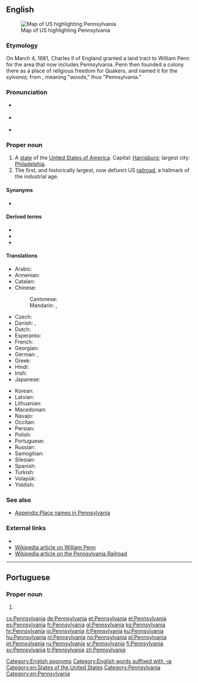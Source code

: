 {{also|Pennsylvânia}}
==English==
[[Image:Map of USA highlighting Pennsylvania.png|thumb|right|Map of US highlighting Pennsylvania]]

===Etymology===
On March 4, 1681, Charles II of England granted a land tract to William Penn for the area that now includes Pennsylvania. Penn then founded a colony there as a place of religious freedom for Quakers, and named it for the {{etyl|la|en}} ''sylvania,'' from {{m|la|silvanus}}, meaning "woods," thus "Pennsylvania."

===Pronunciation===
* {{a|UK}} {{IPA|/ˌpɛnsɪlˈveɪnɪə/|lang=en}}
* {{a|US}} {{IPA|/ˌpɛnsəlˈveɪnjə/|[ˌpʰɛnsɪ̈lˈveɪ̯njə]|[ˌpʰɛnsl̩ˈveɪ̯njə]|lang=en}}
* {{audio|en-us-Pennsylvania.ogg|Audio (US)|lang=en}}
*: {{rhymes|eɪniə|lang=en}}

===Proper noun===
{{en-proper noun}}

# A [[state]] of the [[United States of America]]. Capital: [[Harrisburg]]; largest city: [[Philadelphia]].
# The first, and historically largest, now defunct US [[railroad]], a hallmark of the industrial age.

====Synonyms====
* {{sense|US state}} {{l|en|PA}}

====Derived terms====
* {{l|en|PA}}
* {{l|en|Penn Station}}
* {{l|en|Pennsylvanian}}

====Translations====
{{trans-top|US state}}
* Arabic: {{t|ar|بِنْسِيلْفَانِيَا|f|tr=binsilfāniyā}}
* Armenian: {{t|hy|Փենսիլվանիա|sc=Armn}}
* Catalan: {{t|ca|Pennsilvània|f}}
* Chinese:
*: Cantonese: {{t|yue|賓州|sc=Hani}}
*: Mandarin: {{t+|cmn|賓夕法尼亞|sc=Hani}}, {{t+|cmn|宾夕法尼亚|tr=Bīnxīfǎníyà|sc=Hani}}
* Czech: {{t+|cs|Pensylvánie|f}}
* Danish: {{t|da|Pennsylvania}}, {{t|da|Pennsylvanien}}
* Dutch: {{qualifier|archaic}} {{t+|nl|Pennsylvanië|f}}
* Esperanto: {{t|eo|Pensilvanio}}
* French: {{t+|fr|Pennsylvanie}}
* Georgian: {{t|ka|პენსილვანია|sc=Geor}}
* German: {{t|de|Pennsylvanien}}, {{t+|de|Pennsylvania}}
* Greek: {{t+|el|Πενσυλβάνια|f}}
* Hindi: {{t|hi|पेन्सिलवेनिया|tr=pēnsilvēniyā}}
* Irish: {{t|ga|an Pheinnsiolváin|m-p|f}}
* Japanese: {{t|ja|ペンシルベニア|tr=Penshirubenia}}
{{trans-mid}}
* Korean: {{t|ko|펜실베이니아|tr=Pensilbeinia|sc=Hang}}
* Latvian: {{t|lv|Pensilvānija|f}}
* Lithuanian: {{t|lt|Pensilvanija|f}}
* Macedonian: {{t|mk|Пенсилванија|f|tr=Pensilvánija}}
* Navajo: {{t|nv|Pénsówéíniyah hahoodzo}}
* Occitan: {{t+|oc|Pensilvània|f}}
* Persian: {{t+|fa|پنسیلوانیا}}
* Polish: {{t+|pl|Pensylwania|f}}
* Portuguese: {{t+|pt|Pensilvânia|f}}
* Russian: {{t|ru|Пенсильва́ния|f}}
* Samogitian: {{t|sgs|Pensėlvanėjė}}
* Silesian: {{t|szl|Pynsylwańijo}}
* Spanish: {{t+|es|Pensilvania|f}}
* Turkish: {{t+|tr|Pennsylvania}}
* Volapük: {{t+|vo|Pensülvän}}
* Yiddish: {{t|yi|פּענסילווייניע}}
{{trans-bottom}}

{{trans-top|railroad}}
{{trans-mid}}
{{trans-bottom}}

===See also===
* [[Appendix:Place names in Pennsylvania]]

===External links===
* {{pedialite}}
* [[:w:William Penn|Wikipedia article on William Penn]]
* [[:w:Pennsylvania Railroad|Wikipedia article on the Pennsylvania Railroad]]

[[Category:English eponyms]]
[[Category:English words suffixed with -ia]]
[[Category:en:States of the United States]]
[[Category:Pennsylvania]]
[[Category:en:Pennsylvania]]

----

==Portuguese==

===Proper noun===
{{pt-proper noun|f}}

# {{alternative spelling of|Pensilvânia|lang=pt}}

[[cs:Pennsylvania]]
[[de:Pennsylvania]]
[[et:Pennsylvania]]
[[el:Pennsylvania]]
[[es:Pennsylvania]]
[[fr:Pennsylvania]]
[[gl:Pennsylvania]]
[[ko:Pennsylvania]]
[[hr:Pennsylvania]]
[[io:Pennsylvania]]
[[it:Pennsylvania]]
[[ku:Pennsylvania]]
[[hu:Pennsylvania]]
[[nl:Pennsylvania]]
[[no:Pennsylvania]]
[[pl:Pennsylvania]]
[[pt:Pennsylvania]]
[[ru:Pennsylvania]]
[[sr:Pennsylvania]]
[[fi:Pennsylvania]]
[[sv:Pennsylvania]]
[[tr:Pennsylvania]]
[[zh:Pennsylvania]]